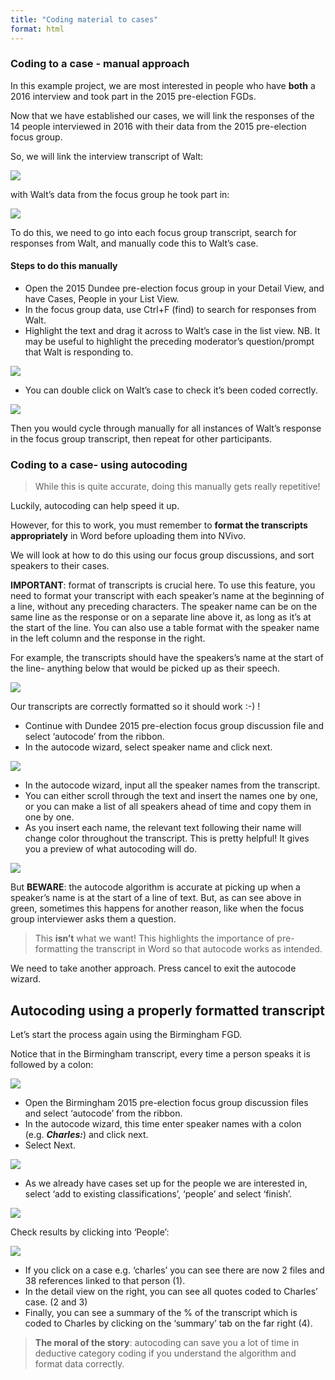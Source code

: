 ```yaml
---
title: "Coding material to cases"
format: html
---
```


### Coding to a case - manual approach  

In this example project, we are most interested in people who have **both** a 2016 interview and took part in the 2015 pre-election FGDs. 

Now that we have established our cases, we will link the responses of the 14 people interviewed in 2016 with their data from the 2015 pre-election focus group.  

So, we will link the interview transcript of Walt: 

![](images/Walt interview.png)

with Walt's data from the focus group he took part in: 

![](images/Walt FGD.png)


To do this, we need to go into  each focus group transcript, search for responses from Walt, and manually code this to Walt's case. 

#### **Steps to do this manually**

::: instructions

- Open the 2015 Dundee pre-election focus group in your Detail View, and have Cases, People in your List View. 
- In the focus group data, use Ctrl+F (find) to search for responses from Walt. 
- Highlight the text and drag it across to Walt's case in the list view. NB. It may be useful to highlight the preceding moderator's question/prompt that Walt is responding to.

![](images/Code to case 1.png)

:::

::: instructions

- You can double click on Walt's case to check it's been coded correctly. 

![](images/code to case 2.png)

:::

Then you would cycle through manually for all instances of Walt's response in the focus group transcript, then repeat for other participants. 

### Coding to a case- using autocoding  

> While this is quite accurate, doing this manually gets really repetitive!

Luckily, autocoding can help speed it up.

However, for this to work, you must remember to **format the transcripts appropriately** in Word before uploading them into NVivo. 

We will look at how to do this using our focus group discussions, and sort speakers to their cases. 

:::{.callout-important}
**IMPORTANT**: format of transcripts is crucial here. To use this feature, you need to format your transcript with each speaker's name at the beginning of a line, without any preceding characters. The speaker name can be on the same line as the response or on a separate line above it, as long as it's at the start of the line. You can also use a table format with the speaker name in the left column and the response in the right. 
:::

For example, the transcripts should have the speakers's name at the start of the line- anything below that would be picked up as their speech. 

![](images/transcript name formatting.png)

Our transcripts are correctly formatted so it should work :-) ! 

::: instructions

- Continue with Dundee 2015 pre-election focus group discussion file and select 'autocode' from the ribbon. 
- In the autocode wizard, select speaker name and click next. 

![](images/autocode 1.png)

:::

::: instructions

- In the autocode wizard, input all the speaker names from the transcript. 
- You can either scroll through the text and insert the names one by one, or you can make a list of all speakers ahead of time and copy them in one by one. 
- As you insert each name, the relevant text following their name will change color throughout the transcript. This is pretty helpful! It gives you a preview of what autocoding will do. 

![](images/autocode 2.png)

:::

But **BEWARE**: the autocode algorithm is accurate at picking up when a speaker's name is at the start of a line of text. But, as can see above in green, sometimes this happens for another reason, like when the focus group interviewer asks them a question.

> This **isn't** what we want! 
> This highlights the importance of pre-formatting the transcript in Word so that autocode works as intended. 

We need to take another approach. Press cancel to exit the autocode wizard. 

## Autocoding using a properly formatted transcript 

Let's start the process again using the Birmingham FGD. 

Notice that in the Birmingham transcript, every time a person speaks it is followed by a colon: 

![](images/Birmingham FGD.png)

::: instructions

- Open the Birmingham 2015 pre-election focus group discussion files and select 'autocode' from the ribbon. 
- In the autocode wizard, this time enter speaker names with a colon (e.g. ***Charles:***) and click next. 
- Select Next. 

![](images/autocode 3.png)

:::

::: instructions

- As we already have cases set up for the people we are interested in, select ‘add to existing classifications’, ‘people’ and select ‘finish’. 

![](images/autocode 4.png)
:::

::: instructions

Check results by clicking into ‘People’:

![](images/autocode 5.png)

- If you click on a case e.g. 'charles' you can see there are now 2 files and 38 references linked to that person (1). 
- In the detail view on the right, you can see all quotes coded to Charles' case. (2 and 3)
- Finally, you can see a summary of the % of the transcript which is coded to Charles by clicking on the 'summary' tab on the far right (4). 

:::

> **The moral of the story**: autocoding can save you a lot of time in deductive category coding if you understand the algorithm and format data correctly.  

